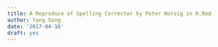 ```yaml
---
title: A Reproduce of Spelling Corrector by Peter Norvig in R.Rmd
author: Yang Song
date: '2017-04-16'
draft: yes
---
```


